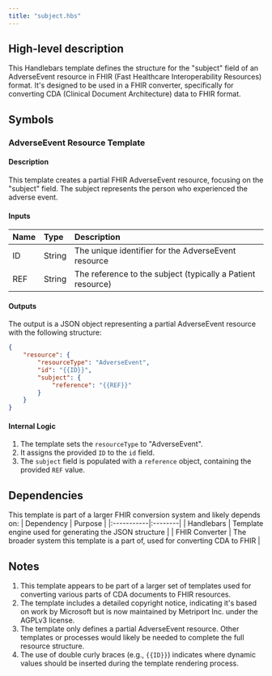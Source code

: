 ```yaml
---
title: "subject.hbs"
---
```


## High-level description
This Handlebars template defines the structure for the "subject" field of an AdverseEvent resource in FHIR (Fast Healthcare Interoperability Resources) format. It's designed to be used in a FHIR converter, specifically for converting CDA (Clinical Document Architecture) data to FHIR format.

## Symbols

### AdverseEvent Resource Template
#### Description
This template creates a partial FHIR AdverseEvent resource, focusing on the "subject" field. The subject represents the person who experienced the adverse event.

#### Inputs
| Name | Type | Description |
|:-----|:-----|:------------|
| ID | String | The unique identifier for the AdverseEvent resource |
| REF | String | The reference to the subject (typically a Patient resource) |

#### Outputs
The output is a JSON object representing a partial AdverseEvent resource with the following structure:

```json
{
    "resource": {
        "resourceType": "AdverseEvent",
        "id": "{{ID}}",
        "subject": {
            "reference": "{{REF}}"
        }
    }
}
```

#### Internal Logic
1. The template sets the `resourceType` to "AdverseEvent".
2. It assigns the provided `ID` to the `id` field.
3. The `subject` field is populated with a `reference` object, containing the provided `REF` value.

## Dependencies
This template is part of a larger FHIR conversion system and likely depends on:
| Dependency | Purpose |
|:-----------|:--------|
| Handlebars | Template engine used for generating the JSON structure |
| FHIR Converter | The broader system this template is a part of, used for converting CDA to FHIR |

## Notes
1. This template appears to be part of a larger set of templates used for converting various parts of CDA documents to FHIR resources.
2. The template includes a detailed copyright notice, indicating it's based on work by Microsoft but is now maintained by Metriport Inc. under the AGPLv3 license.
3. The template only defines a partial AdverseEvent resource. Other templates or processes would likely be needed to complete the full resource structure.
4. The use of double curly braces (e.g., `{{ID}}`) indicates where dynamic values should be inserted during the template rendering process.